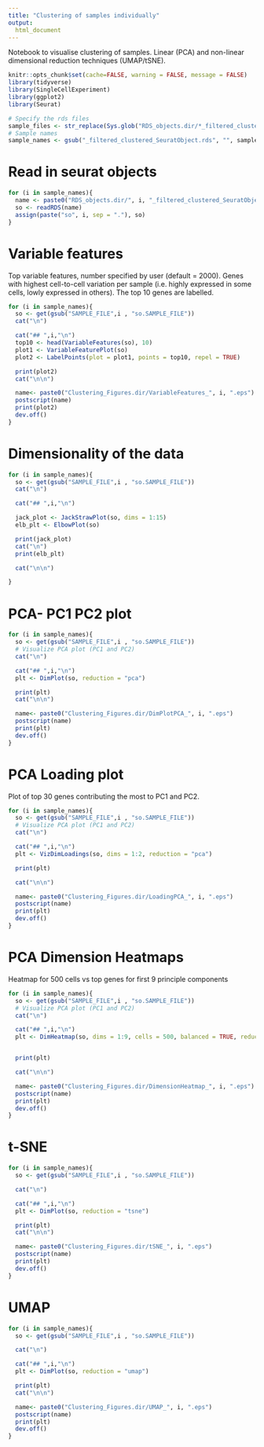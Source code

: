 ```yaml
---
title: "Clustering of samples individually"
output:
  html_document
---
```


Notebook to visualise clustering of samples. Linear (PCA) and non-linear dimensional reduction techniques (UMAP/tSNE).

```r
knitr::opts_chunk$set(cache=FALSE, warning = FALSE, message = FALSE)
library(tidyverse)
library(SingleCellExperiment)
library(ggplot2)
library(Seurat)

# Specify the rds files
sample_files <- str_replace(Sys.glob("RDS_objects.dir/*_filtered_clustered_SeuratObject.rds"), "RDS_objects.dir/", "")
# Sample names
sample_names <- gsub("_filtered_clustered_SeuratObject.rds", "", sample_files)
```

# Read in seurat objects

```r
for (i in sample_names){
  name <- paste0("RDS_objects.dir/", i, "_filtered_clustered_SeuratObject.rds")
  so <- readRDS(name)
  assign(paste("so", i, sep = "."), so)
}
```

# Variable features
Top variable features, number specified by user (default = 2000). Genes with highest cell-to-cell variation per sample (i.e. highly expressed in some cells, lowly expressed in others). The top 10 genes are labelled.

```r

for (i in sample_names){
  so <- get(gsub("SAMPLE_FILE",i , "so.SAMPLE_FILE"))
  cat("\n")

  cat("## ",i,"\n")
  top10 <- head(VariableFeatures(so), 10)
  plot1 <- VariableFeaturePlot(so)
  plot2 <- LabelPoints(plot = plot1, points = top10, repel = TRUE)

  print(plot2)
  cat("\n\n")

  name<- paste0("Clustering_Figures.dir/VariableFeatures_", i, ".eps")
  postscript(name)
  print(plot2)
  dev.off()
}
```

# Dimensionality of the data

```r

for (i in sample_names){
  so <- get(gsub("SAMPLE_FILE",i , "so.SAMPLE_FILE"))
  cat("\n")

  cat("## ",i,"\n")

  jack_plot <- JackStrawPlot(so, dims = 1:15)
  elb_plt <- ElbowPlot(so)

  print(jack_plot)
  cat("\n")
  print(elb_plt)

  cat("\n\n")

}
```


# PCA- PC1 PC2 plot

```r

for (i in sample_names){
  so <- get(gsub("SAMPLE_FILE",i , "so.SAMPLE_FILE"))
  # Visualize PCA plot (PC1 and PC2)
  cat("\n")

  cat("## ",i,"\n")
  plt <- DimPlot(so, reduction = "pca")

  print(plt)
  cat("\n\n")

  name<- paste0("Clustering_Figures.dir/DimPlotPCA_", i, ".eps")
  postscript(name)
  print(plt)
  dev.off()
}
```

# PCA Loading plot
Plot of top 30 genes contributing the most to PC1 and PC2.

```r

for (i in sample_names){
  so <- get(gsub("SAMPLE_FILE",i , "so.SAMPLE_FILE"))
  # Visualize PCA plot (PC1 and PC2)
  cat("\n")

  cat("## ",i,"\n")
  plt <- VizDimLoadings(so, dims = 1:2, reduction = "pca")

  print(plt)

  cat("\n\n")

  name<- paste0("Clustering_Figures.dir/LoadingPCA_", i, ".eps")
  postscript(name)
  print(plt)
  dev.off()
}
```

# PCA Dimension Heatmaps
Heatmap for 500 cells vs top genes for first 9 principle components

```r

for (i in sample_names){
  so <- get(gsub("SAMPLE_FILE",i , "so.SAMPLE_FILE"))
  # Visualize PCA plot (PC1 and PC2)
  cat("\n")

  cat("## ",i,"\n")
  plt <- DimHeatmap(so, dims = 1:9, cells = 500, balanced = TRUE, reduction = "pca")


  print(plt)

  cat("\n\n")

  name<- paste0("Clustering_Figures.dir/DimensionHeatmap_", i, ".eps")
  postscript(name)
  print(plt)
  dev.off()
}
```


# t-SNE

```r

for (i in sample_names){
  so <- get(gsub("SAMPLE_FILE",i , "so.SAMPLE_FILE"))

  cat("\n")

  cat("## ",i,"\n")
  plt <- DimPlot(so, reduction = "tsne")

  print(plt)
  cat("\n\n")

  name<- paste0("Clustering_Figures.dir/tSNE_", i, ".eps")
  postscript(name)
  print(plt)
  dev.off()
}
```


# UMAP

```r

for (i in sample_names){
  so <- get(gsub("SAMPLE_FILE",i , "so.SAMPLE_FILE"))

  cat("\n")

  cat("## ",i,"\n")
  plt <- DimPlot(so, reduction = "umap")

  print(plt)
  cat("\n\n")

  name<- paste0("Clustering_Figures.dir/UMAP_", i, ".eps")
  postscript(name)
  print(plt)
  dev.off()
}
```
